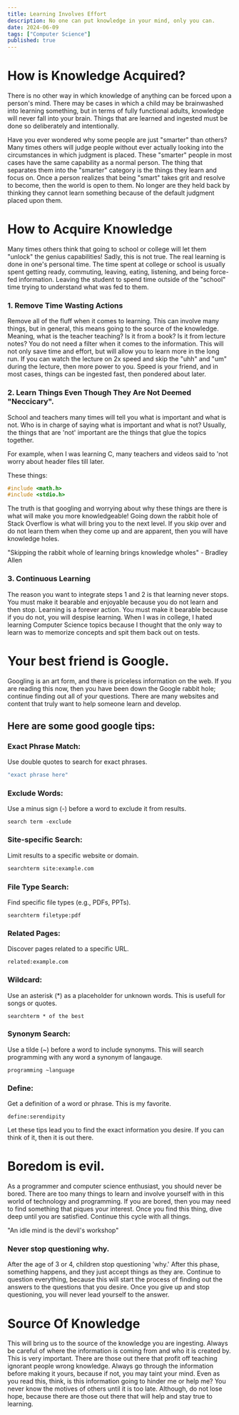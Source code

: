 ```yaml
---
title: Learning Involves Effort
description: No one can put knowledge in your mind, only you can.
date: 2024-06-09
tags: ["Computer Science"]
published: true
---
```


# How is Knowledge Acquired?
There is no other way in which knowledge of anything can be forced upon a person's mind. There may be cases in which a child may be brainwashed into learning something, but in terms of fully functional adults, knowledge will never fall into your brain. Things that are learned and ingested must be done so deliberately and intentionally.

Have you ever wondered why some people are just "smarter" than others? Many times others will judge people without ever actually looking into the circumstances in which judgment is placed. These "smarter" people in most cases have the same capability as a normal person. The thing that separates them into the "smarter" category is the things they learn and focus on. Once a person realizes that being "smart" takes grit and resolve to become, then the world is open to them. No longer are they held back by thinking they cannot learn something because of the default judgment placed upon them.

# How to Acquire Knowledge
Many times others think that going to school or college will let them "unlock" the genius capabilities! Sadly, this is not true. The real learning is done in one's personal time. The time spent at college or school is usually spent getting ready, commuting, leaving, eating, listening, and being force-fed information. Leaving the student to spend time outside of the "school" time trying to understand what was fed to them.

### 1. Remove Time Wasting Actions
Remove all of the fluff when it comes to learning. This can involve many things, but in general, this means going to the source of the knowledge. Meaning, what is the teacher teaching? Is it from a book? Is it from lecture notes? You do not need a filter when it comes to the information. This will not only save time and effort, but will allow you to learn more in the long run. If you can watch the lecture on 2x speed and skip the "uhh" and "um" during the lecture, then more power to you. Speed is your friend, and in most cases, things can be ingested fast, then pondered about later.

### 2. Learn Things Even Though They Are Not Deemed "Neccicary".

School and teachers many times will tell you what is important and what is not. Who is in charge of saying what is important and what is not? Usually, the things that are 'not' important are the things that glue the topics together.

For example, when I was learning C, many teachers and videos said to 'not worry about header files till later.

These things:
```C
#include <math.h> 
#include <stdio.h>
```

The truth is that googling and worrying about why these things are there is what will make you more knowledgeable! Going down the rabbit hole of Stack Overflow is what will bring you to the next level. If you skip over and do not learn them when they come up and are apparent, then you will have knowledge holes.

"Skipping the rabbit whole of learning brings knowledge wholes" - Bradley Allen

### 3. Continuous Learning

The reason you want to integrate steps 1 and 2 is that learning never stops. You must make it bearable and enjoyable because you do not learn and then stop. Learning is a forever action. You must make it bearable because if you do not, you will despise learning. When I was in college, I hated learning Computer Science topics because I thought that the only way to learn was to memorize concepts and spit them back out on tests.

# Your best friend is Google.

Googling is an art form, and there is priceless information on the web. If you are reading this now, then you have been down the Google rabbit hole; continue finding out all of your questions. There are many websites and content that truly want to help someone learn and develop.


## Here are some good google tips:

### Exact Phrase Match: 
Use double quotes to search for exact phrases.
```bash
"exact phrase here"
```
### Exclude Words: 
Use a minus sign (-) before a word to exclude it from results.
```shell
search term -exclude
```
### Site-specific Search: 
Limit results to a specific website or domain.
```sh
searchterm site:example.com
```
### File Type Search:
Find specific file types (e.g., PDFs, PPTs).
```shell
searchterm filetype:pdf
```
### Related Pages:
Discover pages related to a specific URL.
```shell
related:example.com
```
### Wildcard:
Use an asterisk (*) as a placeholder for unknown words. This is usefull for songs or quotes.
```shell
searchterm * of the best
```

### Synonym Search:
Use a tilde (~) before a word to include synonyms. This will search programming with any word a synonym of langauge.
```shell
programming ~language
```

### Define: 
Get a definition of a word or phrase. This is my favorite.
```shell
define:serendipity
```

Let these tips lead you to find the exact information you desire. If you can think of it, then it is out there.


# Boredom is evil.

As a programmer and computer science enthusiast, you should never be bored. There are too many things to learn and involve yourself with in this world of technology and programming. If you are bored, then you may need to find something that piques your interest. Once you find this thing, dive deep until you are satisfied. Continue this cycle with all things.

"An idle mind is the devil's workshop"

### Never stop questioning why.

After the age of 3 or 4, children stop questioning 'why.' After this phase, something happens, and they just accept things as they are. Continue to question everything, because this will start the process of finding out the answers to the questions that you desire. Once you give up and stop questioning, you will never lead yourself to the answer.

# Source Of Knowledge

This will bring us to the source of the knowledge you are ingesting. Always be careful of where the information is coming from and who it is created by. This is very important. There are those out there that profit off teaching ignorant people wrong knowledge. Always go through the information before making it yours, because if not, you may taint your mind. Even as you read this, think, is this information going to hinder me or help me? You never know the motives of others until it is too late. Although, do not lose hope, because there are those out there that will help and stay true to learning.

